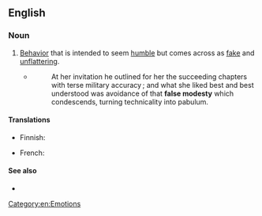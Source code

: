 ==English==

===Noun===
{{en-noun|~|false modesties}}

# [[behavior|Behavior]] that is intended to seem [[humble]] but comes across as [[fake]] and [[unflattering]].
#: {{ux|en|Although having a large [[ego]] is considered undesirable, at times it is proper to take credit where it is due rather than display '''false modesty'''.}}
#* {{RQ:Chmbrs YngrSt|VIII}}
#*: At her invitation he outlined for her the succeeding chapters with terse military accuracy ; and what she liked best and best understood was avoidance of that '''false modesty''' which condescends, turning technicality into pabulum.

====Translations====
{{trans-top}}
* Finnish: {{t|fi|[[teennäinen]] [[vaatimattomuus]]}}
{{trans-mid}}
* French: {{t+|fr|fausse modestie|f}}
{{trans-bottom}}

====See also====
* {{l|en|humblebrag}}

[[Category:en:Emotions]]